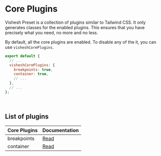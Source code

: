 
# Core Plugins

Vishesh Preset is a collection of plugins similar to Tailwind CSS. It only generates classes for the enabled plugins. This ensures that you have precisely what you need, no more and no less.

By default, all the core plugins are enabled. To disable any of the it, you can use `visheshCorePlugins`.

```js filename="tailwind.config.js"
export default {
  // ...
  visheshCorePlugins: {
    breakpoints: true,
    container: true,
    // ...
  },
  // ...
};
```

<br />

## List of plugins

| Core Plugins | Documentation                 |
| :----------- | :---------------------------- |
| breakpoints  | [Read](../layout/breakpoints) |
| container    | [Read](../layout/container)   |
